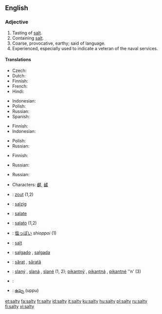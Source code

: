 ==English==

===Adjective===
{{en-adj|salti|er}}

# Tasting of [[salt]].
# Containing [[salt]].
# Coarse, provocative, earthy; said of language.
# Experienced, especially used to indicate a veteran of the naval services.

====Translations====
{{trans-top|tasting of salt}}
* Czech: {{t+|cs|slaný}}
* Dutch: {{t+|nl|zout}}
* Finnish: {{t+|fi|suolainen}}
* French: {{t+|fr|salé}}
* Hindi: {{t+|hi|नमकीन|}}
{{trans-mid}}
* Indonesian: {{t+|id|asin|xs=Indonesian}}
* Polish: {{t+|pl|słony}}
* Russian: {{t|ru|солёный|tr=sol'ónyj|sc=Cyrl}}
* Spanish: {{t-|es|salado}}
{{trans-bottom}}

{{trans-top|containing salt}}
* Finnish: {{t+|fi|suolainen}}
* Indonesian: {{t+|id|asin|xs=Indonesian}}
{{trans-mid}}
* Polish: {{t+|pl|słony}}
* Russian: {{t|ru|солёный|tr=sol'ónyj|sc=Cyrl}}
{{trans-bottom}}

{{trans-top|of language: coarse, provocative}}
* Finnish: {{t+|fi|rasvainen}}
{{trans-mid}}
* Russian: {{t|ru|солёный|tr=sol'ónyj|sc=Cyrl}}
{{trans-bottom}}

{{trans-top|experienced}}
* Russian: {{t|ru|бывалый|tr=byvályj|sc=Cyrl}}
{{trans-mid}}
{{trans-bottom}}

{{checktrans-top}}
* {{ttbc|Chinese}} Characters: [[鹺]], [[鹾]]
* {{ttbc|Dutch}}: [[zout]] (1,2)
* {{ttbc|German}}: [[salzig]]
* {{ttbc|Interlingua}}: [[salate]]
* {{ttbc|Italian}}: [[salato]] {{m}} (1,2)
* {{ttbc|Japanese}}: [[塩っぽい]] ''shioppoi'' (1)
{{trans-mid}}
* {{ttbc|Norwegian}}: [[salt#Norwegian|salt]]
* {{ttbc|Portuguese}}: [[salgado]] {{m}}, [[salgada]] {{f}}
* {{ttbc|Romanian}}: [[sărat]] {{m}}, [[sărată]] {{f}}
* {{ttbc|Slovak}}: [[slaný]] {{m}}, [[slaná]] {{f}}, [[slané]] {{n}} (1, 2); [[pikantný]] {{m}}, [[pikantná]] {{f}}, [[pikantné]] ''n' (3)
* {{ttbc|Swedish}}: {{t+|sv|salt}}
* {{ttbc|Telugu}}: [[ఉప్పు]] (uppu)
{{trans-bottom}}

[[et:salty]]
[[fa:salty]]
[[fr:salty]]
[[id:salty]]
[[it:salty]]
[[ku:salty]]
[[hu:salty]]
[[pl:salty]]
[[ru:salty]]
[[fi:salty]]
[[vi:salty]]